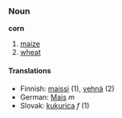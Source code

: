 ===Noun===
'''corn'''

#[[maize]]
#[[wheat]]
<!-- add here other meanings -->

====Translations====
*Finnish: [[maissi]] (1), [[vehnä]] (2)
*German: [[Mais]] ''m''
*Slovak: [[kukurica#Slovak|kukurica]] ''f'' (1)